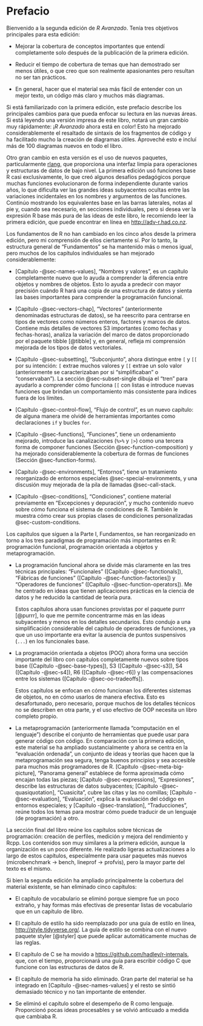 # Prefacio {.unnumbered}

Bienvenido a la segunda edición de *R Avanzado*. Tenía tres objetivos principales para esta edición:

-   Mejorar la cobertura de conceptos importantes que entendí completamente solo después de la publicación de la primera edición.

-   Reducir el tiempo de cobertura de temas que han demostrado ser menos útiles, o que creo que son realmente apasionantes pero resultan no ser tan prácticos.

-   En general, hacer que el material sea más fácil de entender con un mejor texto, un código más claro y muchos más diagramas.

Si está familiarizado con la primera edición, este prefacio describe los principales cambios para que pueda enfocar su lectura en las nuevas áreas. Si está leyendo una versión impresa de este libro, notará un gran cambio muy rápidamente: ¡*R Avanzado* ahora está en color! Esto ha mejorado considerablemente el resaltado de sintaxis de los fragmentos de código y ha facilitado mucho la creación de diagramas útiles. Aproveché esto e incluí más de 100 diagramas nuevos en todo el libro.

Otro gran cambio en esta versión es el uso de nuevos paquetes, particularmente [rlang](http://rlang.r-lib.org), que proporciona una interfaz limpia para operaciones y estructuras de datos de bajo nivel. La primera edición usó funciones base R casi exclusivamente, lo que creó algunos desafíos pedagógicos porque muchas funciones evolucionaron de forma independiente durante varios años, lo que dificulta ver las grandes ideas subyacentes ocultas entre las variaciones incidentales en los nombres y argumentos de las funciones. Continúo mostrando los equivalentes base en las barras laterales, notas al pie y, cuando sea necesario, en secciones individuales, pero si desea ver la expresión R base más pura de las ideas de este libro, le recomiendo leer la primera edición, que puede encontrar en línea en <http://adv-r.had.co.nz>.

Los fundamentos de R no han cambiado en los cinco años desde la primera edición, pero mi comprensión de ellos ciertamente sí. Por lo tanto, la estructura general de "Fundamentos" se ha mantenido más o menos igual, pero muchos de los capítulos individuales se han mejorado considerablemente:

-   [Capítulo -@sec-names-values], "Nombres y valores", es un capítulo completamente nuevo que lo ayuda a comprender la diferencia entre objetos y nombres de objetos. Esto lo ayuda a predecir con mayor precisión cuándo R hará una copia de una estructura de datos y sienta las bases importantes para comprender la programación funcional.

-   [Capítulo -@sec-vectors-chap], "Vectores" (anteriormente denominadas estructuras de datos), se ha reescrito para centrarse en tipos de vectores como números enteros, factores y marcos de datos. Contiene más detalles de vectores S3 importantes (como fechas y fechas-horas), analiza la variación del marco de datos proporcionado por el paquete tibble [@tibble] y, en general, refleja mi comprensión mejorada de los tipos de datos vectoriales.

-   [Capítulo -@sec-subsetting], "Subconjunto", ahora distingue entre `[` y `[[` por su intención: `[` extrae muchos valores y `[[` extrae un solo valor (anteriormente se caracterizaban por si "simplificaban" o "conservaban"). La sección @sec-subset-single dibuja el "tren" para ayudarlo a comprender cómo funciona `[[` con listas e introduce nuevas funciones que brindan un comportamiento más consistente para índices fuera de los límites.

-   [Capítulo -@sec-control-flow], "Flujo de control", es un nuevo capítulo: de alguna manera me olvidé de herramientas importantes como declaraciones `if` y bucles `for`.

-   [Capítulo -@sec-functions], "Funciones", tiene un ordenamiento mejorado, introduce las canalizaciones (`%>%` y `|>`) como una tercera forma de componer funciones (Sección @sec-function-composition) y ha mejorado considerablemente la cobertura de formas de funciones (Sección @sec-function-forms).

-   [Capítulo -@sec-environments], "Entornos", tiene un tratamiento reorganizado de entornos especiales @sec-special-environments, y una discusión muy mejorada de la pila de llamadas @sec-call-stack.

-   [Capítulo -@sec-conditions], "Condiciones", contiene material previamente en "Excepciones y depuración", y mucho contenido nuevo sobre cómo funciona el sistema de condiciones de R. También le muestra cómo crear sus propias clases de condiciones personalizadas @sec-custom-conditions.

Los capítulos que siguen a la Parte I, Fundamentos, se han reorganizado en torno a los tres paradigmas de programación más importantes en R: programación funcional, programación orientada a objetos y metaprogramación.

-   La programación funcional ahora se divide más claramente en las tres técnicas principales: "Funcionales" ([Capítulo -@sec-functionals]), "Fábricas de funciones" ([Capítulo -@sec-function-factories]) y "Operadores de funciones" ([Capítulo -@sec-function-operators]). Me he centrado en ideas que tienen aplicaciones prácticas en la ciencia de datos y he reducido la cantidad de teoría pura.

    Estos capítulos ahora usan funciones provistas por el paquete purrr [@purrr], lo que me permite concentrarme más en las ideas subyacentes y menos en los detalles secundarios. Esto condujo a una simplificación considerable del capítulo de operadores de funciones, ya que un uso importante era evitar la ausencia de puntos suspensivos (`...`) en los funcionales base.

-   La programación orientada a objetos (POO) ahora forma una sección importante del libro con capítulos completamente nuevos sobre tipos base ([Capítulo -@sec-base-types]), S3 ([Capítulo -@sec-s3]), S4 ([Capítulo -@sec-s4]), R6 ([Capítulo -@sec-r6]) y las compensaciones entre los sistemas ([Capítulo -@sec-oo-tradeoffs]).

    Estos capítulos se enfocan en cómo funcionan los diferentes sistemas de objetos, no en cómo usarlos de manera efectiva. Esto es desafortunado, pero necesario, porque muchos de los detalles técnicos no se describen en otra parte, y el uso efectivo de OOP necesita un libro completo propio.

-   La metaprogramación (anteriormente llamada "computación en el lenguaje") describe el conjunto de herramientas que puede usar para generar código con código. En comparación con la primera edición, este material se ha ampliado sustancialmente y ahora se centra en la "evaluación ordenada", un conjunto de ideas y teorías que hacen que la metaprogramación sea segura, tenga buenos principios y sea accesible para muchos más programadores de R. [Capítulo -@sec-meta-big-picture], "Panorama general" establece de forma aproximada cómo encajan todas las piezas; [Capítulo -@sec-expressions], "Expresiones", describe las estructuras de datos subyacentes; [Capítulo -@sec-quasiquotation], "Cuasicita", cubre las citas y las no comillas; [Capítulo -@sec-evaluation], "Evaluación", explica la evaluación del código en entornos especiales; y [Capítulo -@sec-translation], "Traducciones", reúne todos los temas para mostrar cómo puede traducir de un lenguaje (de programación) a otro.

La sección final del libro reúne los capítulos sobre técnicas de programación: creación de perfiles, medición y mejora del rendimiento y Rcpp. Los contenidos son muy similares a la primera edición, aunque la organización es un poco diferente. He realizado ligeras actualizaciones a lo largo de estos capítulos, especialmente para usar paquetes más nuevos (microbenchmark -\> bench, lineprof -\> profvis), pero la mayor parte del texto es el mismo.

Si bien la segunda edición ha ampliado principalmente la cobertura del material existente, se han eliminado cinco capítulos:

-   El capítulo de vocabulario se eliminó porque siempre fue un poco extraño, y hay formas más efectivas de presentar listas de vocabulario que en un capítulo de libro.

-   El capítulo de estilo ha sido reemplazado por una guía de estilo en línea, <http://style.tidyverse.org/>. La guía de estilo se combina con el nuevo paquete styler [@styler] que puede aplicar automáticamente muchas de las reglas.

-   El capítulo de C se ha movido a <https://github.com/hadley/r-internals>, que, con el tiempo, proporcionará una guía para escribir código C que funcione con las estructuras de datos de R.

-   El capítulo de memoria ha sido eliminado. Gran parte del material se ha integrado en [Capítulo -@sec-names-values] y el resto se sintió demasiado técnico y no tan importante de entender.

-   Se eliminó el capítulo sobre el desempeño de R como lenguaje. Proporcionó pocas ideas procesables y se volvió anticuado a medida que cambiaba R.
